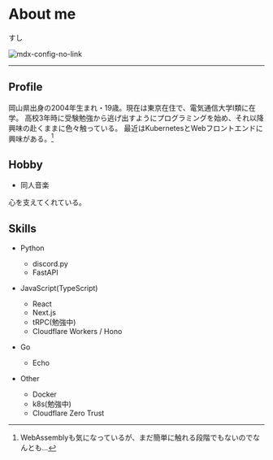 
# About me

<div className="grid grid-cols-4">
<span className="text-2xl col-span-3">
すし
</span>

![mdx-config-no-link](https://imagedelivery.net/i4QA6VLSP0gXyj6-3zNFXg/4e7065f8-72a0-434b-c7bb-14fbd59d5200/public)
</div>

<div className="w-full flex flex-row flex-nowrap gap-8 items-center justify-center">
<a href="https://github.com/sushi-chaaaan" target="_blank"><FaGithub size="2rem" /></a>
<a href="https://twitter.com/sushi_chan_sub" target="_blank"><FaTwitter size="2rem" /></a>
</div>


----
## Profile

岡山県出身の2004年生まれ・19歳。現在は東京在住で、電気通信大学Ⅰ類に在学。
高校3年時に受験勉強から逃げ出すようにプログラミングを始め、それ以降興味の赴くままに色々触っている。
最近はKubernetesとWebフロントエンドに興味がある。[^1]

[^1]: WebAssemblyも気になっているが、まだ簡単に触れる段階でもないのでなんとも...


## Hobby
- 同人音楽

心を支えてくれている。
<ArticleCard href="/blog/post/music" topDirectory="posts" fileName="music" extension="mdx" />


## Skills

- Python
  - discord.py
  - FastAPI

- JavaScript(TypeScript)
  - React
  - Next.js
  - tRPC(勉強中)
  - Cloudflare Workers / Hono

- Go
  - Echo

- Other
  - Docker
  - k8s(勉強中)
  - Cloudflare Zero Trust
